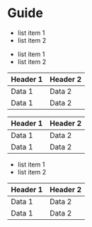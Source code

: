 # Guide

- list item 1
- list item 2

<ul>
  <li>list item 1</li>
  <li>list item 2</li>
</ul>

| Header 1 | Header 2 |
| -------- | -------- |
| Data 1   | Data 2   |
| Data 1   | Data 2   |

<table>
  <thead>
    <tr>
      <th>Header 1</th>
      <th>Header 2</th>
    </tr>
  </thead>
  <tbody>
    <tr>
      <td>Data 1</td>
      <td>Data 2</td>
    </tr>
    <tr>
      <td>Data 1</td>
      <td>Data 2</td>
    </tr>
  </tbody>
</table>

<div className="rp-not-doc">
<ul>
  <li>list item 1</li>
  <li>list item 2</li>
</ul>

<table>
  <thead>
    <tr>
      <th>Header 1</th>
      <th>Header 2</th>
    </tr>
  </thead>
  <tbody>
    <tr>
      <td>Data 1</td>
      <td>Data 2</td>
    </tr>
    <tr>
      <td>Data 1</td>
      <td>Data 2</td>
    </tr>
  </tbody>
</table>
</div>
